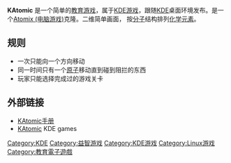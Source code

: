{{NoteTA
| G1=Games
}}
{{Infobox VG
| title = KAtamic
| image = File:KAtomicScreenShot.png
| caption = KAtomic version3通过KDE 4.0.63运行在Windows XP上
| developer = Andreas Wuest, Stephan Kulow, Cristian Tibirna, Dmitry Suzdalev
| genre = [[教育电子游戏|教育]]
| publisher = [[KDE|KDE]]
| platforms = [[跨平台|跨平台]]
| modes =[[单人游戏|单人游戏]]
}}
'''KAtomic''' 是一个简单的[[教育游戏|教育游戏]]，属于[[KDE游戏|KDE游戏]]，跟随[[KDE|KDE]]桌面环境发布。是一个[[Atomix_(电脑游戏)|Atomix (电脑游戏)]]克隆。二维简单画面， 按[[分子|分子]]结构排列[[化学元素|化学元素]]。

== 规则 ==

* 一次只能向一个方向移动
* 同一时间只有一个[[原子|原子]]移动直到碰到阻拦的东西
* 玩家只能选择完成过的游戏关卡

== 外部链接 ==

* [http://docs.kde.org/stable/en/kdegames/katomic/index.html KAtomic手册] {{Wayback|url=http://docs.kde.org/stable/en/kdegames/katomic/index.html |date=20140829073905 }}
* [http://games.kde.org/game.php?game=katomic KAtomic] {{Wayback|url=http://games.kde.org/game.php?game=katomic |date=20201027000129 }} KDE games

{{KDE}}

[[Category:KDE|Category:KDE]]
[[Category:益智游戏|Category:益智游戏]]
[[Category:KDE游戏|Category:KDE游戏]]
[[Category:Linux游戏|Category:Linux游戏]]
[[Category:教育電子遊戲|Category:教育電子遊戲]]